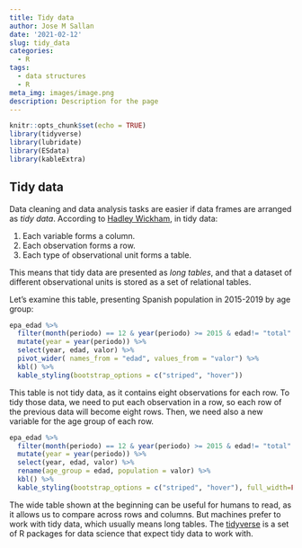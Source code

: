 ```yaml
---
title: Tidy data
author: Jose M Sallan
date: '2021-02-12'
slug: tidy_data
categories:
  - R
tags:
  - data structures
  - R
meta_img: images/image.png
description: Description for the page
---
```


```r
knitr::opts_chunk$set(echo = TRUE)
library(tidyverse)
library(lubridate)
library(ESdata)
library(kableExtra)
```

## Tidy data

Data cleaning and data analysis tasks are easier if data frames are arranged as *tidy data*. According to [Hadley Wickham](https://www.jstatsoft.org/article/view/v059i10), in tidy data:

1. Each variable forms a column.
2. Each observation forms a row.
3. Each type of observational unit forms a table.

This means that tidy data are presented as *long tables*, and that a dataset of different observational units is stored as a set of relational tables.

Let's examine this table, presenting Spanish population in 2015-2019 by age group:

```r
epa_edad %>% 
  filter(month(periodo) == 12 & year(periodo) >= 2015 & edad!= "total" & region == "ES" & sexo == "total" & dato == "pob") %>% 
  mutate(year = year(periodo)) %>%
  select(year, edad, valor) %>%
  pivot_wider( names_from = "edad", values_from = "valor") %>%
  kbl() %>%
  kable_styling(bootstrap_options = c("striped", "hover"))
```

This table is not tidy data, as it contains eight observations for each row. To tidy those data, we need to put each observation in a row, so each row of the previous data will become eight rows. Then, we need also a new variable for the age group of each row.

```r
epa_edad %>% 
  filter(month(periodo) == 12 & year(periodo) >= 2015 & edad!= "total" & region == "ES" & sexo == "total" & dato == "pob") %>% 
  mutate(year = year(periodo)) %>%
  select(year, edad, valor) %>%
  rename(age_group = edad, population = valor) %>%
  kbl() %>%
  kable_styling(bootstrap_options = c("striped", "hover"), full_width=FALSE)
```

The wide table shown at the beginning can be useful for humans to read, as it allows us to compare across rows and columns. But machines prefer to work with tidy data, which usually means long tables. The [tidyverse](https://www.tidyverse.org/) is a set of R packages for data science that expect tidy data to work with.

